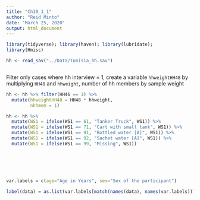 ```yaml
---
title: "Ch10_1_1"
author: "Reid Minto"
date: "March 25, 2020"
output: html_document
---
```


```r

library(tidyverse); library(haven); library(lubridate);
library(Hmisc)

```
 
  

```r

hh <- read_sav("../Data/Tunisia_hh.sav")



```

Filter only cases where hh interview = 1, create a variable `hhweightHH48` by multiplying 
`HH48` and `hhweight`, number of hh members by sample weight

```r

hh <- hh %>% filter(HH46 == 1) %>%
  mutate(hhweightHH48 = HH48 * hhweight,
         nhhmem = 1)

hh <- hh %>%  
  mutate(WS1 = ifelse(WS1 == 61, "Tanker Truck", WS1)) %>% 
  mutate(WS1 = ifelse(WS1 == 71, "Cart with small tank", WS1)) %>% 
  mutate(WS1 = ifelse(WS1 == 91, "Bottled water [A]", WS1)) %>% 
  mutate(WS1 = ifelse(WS1 == 92, "Sachet water [A]", WS1)) %>% 
  mutate(WS1 = ifelse(WS1 == 99, "Missing", WS1)) 
        






```

```r
var.labels = c(age="Age in Years", sex="Sex of the participant")

label(data) = as.list(var.labels[match(names(data), names(var.labels))])
```

